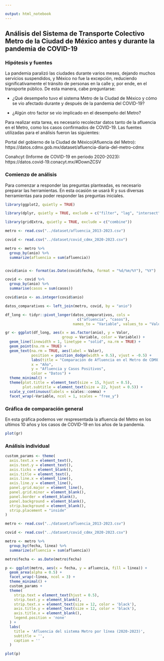 ```yaml
---

output: html_notebook
---
```


## **Análisis del Sistema de Transporte Colectivo Metro de la Ciudad de México antes y durante la pandemia de COVID-19**

### **Hipótesis y fuentes**

La pandemia paralizó las ciudades durante varios meses, dejando muchos servicios suspendidos, y México no fue la excepción, reduciendo significativamente el tránsito de personas en la calle y, por ende, en el transporte público. De esta manera, cabe preguntarse:

- ¿Qué desempeño tuvo el sistema Metro de la Ciudad de México y cómo se vio afectado durante y después de la pandemia del COVID-19? 

- ¿Algún otro factor se vio implicado en el desempeño del Metro? 

Para realizar esta tarea, es necesario recolectar datos tanto de la afluencia en el Metro, como los casos confirmados de COVID-19. Las fuentes utilizadas para el análisis fueron las siguientes:

Portal del gobierno de la Ciudad de México(Afluencia del Metro): https://datos.cdmx.gob.mx/dataset/afluencia-diaria-del-metro-cdmx

Conahcyt (Informe de COVID-19 en periodo 2020-2023):  https://datos.covid-19.conacyt.mx/#DownZCSV


### **Comienzo de análisis**

Para comenzar a responder las preguntas planteadas, es necesario preparar las herramientas. En esta ocasión se usará R y sus diversas herramientas para poder responder las preguntas iniciales. 


```r

library(ggplot2, quietly = TRUE)

library(dplyr, quietly = TRUE, exclude = c("filter", "lag", "intersect", "setdiff", "setequal", "union"))

library(gridExtra, quietly = TRUE, exclude = c("combine"))

metro <- read.csv("../dataset/afluencia_2013-2023.csv")

covid <- read.csv("../dataset/covid_cdmx_2020-2023.csv")

metro <- metro %>%
  group_by(anio) %>%
  summarize(afluencia = sum(afluencia))


covid$anio <- format(as.Date(covid$fecha, format = "%d/%m/%Y"), "%Y")

covid <- covid %>%
  group_by(anio) %>%
  summarise(casos = sum(casos))

covid$anio <- as.integer(covid$anio)

datos_comparativos <- left_join(metro, covid, by = "anio")

df_long <- tidyr::pivot_longer(datos_comparativos, cols =
                                 c("afluencia", "casos"),
                               names_to = "Variable", values_to = "Valor")

gr <- ggplot(df_long, aes(x = as.factor(anio), y = Valor, 
                          group = Variable, color = Variable)) +
  geom_line(linewidth = 1, linetype = "solid", na.rm = TRUE) +
  geom_point(na.rm = TRUE) +
  geom_text(na.rm = TRUE, aes(label = Valor), 
            position = position_dodge(width = 0.5), vjust = -0.5) +
            labs(title = "Comparación de Afluencia en el Metro de CDMX y Casos Positivos de COVID-19 en CDMX",
            x = "Año",
            y = "Afluencia y Casos Positivos",
            color = "Datos") +
  theme_minimal() +
  theme(plot.title = element_text(size = 15, hjust = 0.5), 
        plot.subtitle = element_text(size = 22, hjust = 0.5)) +
  scale_y_continuous(labels = scales::comma) +
  facet_wrap(~Variable, ncol = 1, scales = "free_y")


```

### **Gráfica de comparación general**
En esta gráfica podemos ver respresentada la afluencia del Metro en los ultimos 10 años y los casos de COVID-19 en los años de la pandemia.

```r
plot(gr)
```

### **Análisis individual**

```r
custom_params <- theme(
  axis.text.x = element_text(),
  axis.text.y = element_text(),
  axis.ticks = element_blank(),
  axis.title = element_text(),
  axis.line.x = element_line(),
  axis.line.y = element_line(),
  panel.grid.major = element_line(),
  panel.grid.minor = element_blank(),
  panel.border = element_blank(),
  panel.background = element_blank(),
  strip.background = element_blank(),
  strip.placement = "inside"
)

metro <- read.csv("../dataset/afluencia_2013-2023.csv")

covid <- read.csv("../dataset/covid_cdmx_2020-2023.csv")

metro <- metro %>%
  group_by(fecha, linea) %>%
  summarize(afluencia = sum(afluencia))

metro$fecha <- as.Date(metro$fecha)

p <- ggplot(metro, aes(x = fecha, y = afluencia, fill = linea)) +
  geom_area(alpha = 0.5) +
  facet_wrap(~linea, ncol = 3) +
  theme_minimal() +
  custom_params +
  theme(
    strip.text = element_text(hjust = 0.5),
    strip.text.y = element_blank(),
    strip.text.x = element_text(size = 12, color = 'black'),
    axis.title.y = element_text(size = 12, color = 'black'),
    axis.title.x = element_blank(),
    legend.position = 'none'
  ) +
  labs(
    title = 'Afluencia del sistema Metro por línea (2020-2023)',
    subtitle = '',
    caption = ''
  )

plot(p)
```